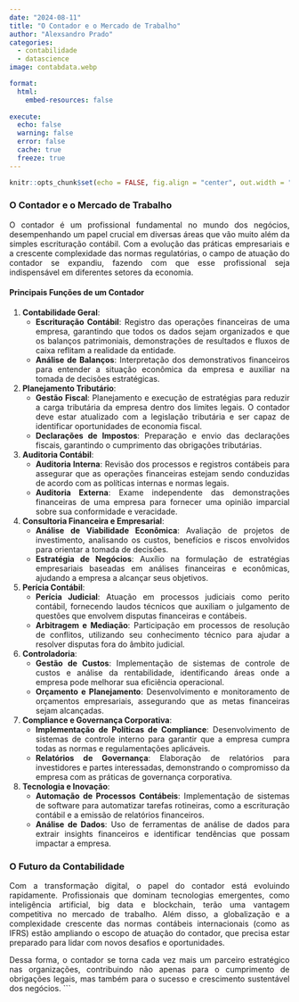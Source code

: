 ```yaml
---
date: "2024-08-11"                                    
title: "O Contador e o Mercado de Trabalho" 
author: "Alexsandro Prado"                            
categories:                                           
  - contabilidade
  - datascience
image: contabdata.webp

format:
  html:
    embed-resources: false
    
execute:
  echo: false
  warning: false
  error: false
  cache: true
  freeze: true
---
```

```r
knitr::opts_chunk$set(echo = FALSE, fig.align = "center", out.width = "100%")
```

```{=html}
<style> body {text-align: justify} </style>
```
```{=html}
<style>
  .left-aligned {
    text-align: left;
  }
</style>
```




### O Contador e o Mercado de Trabalho

O contador é um profissional fundamental no mundo dos negócios, desempenhando um papel crucial em diversas áreas que vão muito além da simples escrituração contábil. Com a evolução das práticas empresariais e a crescente complexidade das normas regulatórias, o campo de atuação do contador se expandiu, fazendo com que esse profissional seja indispensável em diferentes setores da economia.

#### Principais Funções de um Contador

1. **Contabilidade Geral**:
   - **Escrituração Contábil**: Registro das operações financeiras de uma empresa, garantindo que todos os dados sejam organizados e que os balanços patrimoniais, demonstrações de resultados e fluxos de caixa reflitam a realidade da entidade.
   - **Análise de Balanços**: Interpretação dos demonstrativos financeiros para entender a situação econômica da empresa e auxiliar na tomada de decisões estratégicas.

2. **Planejamento Tributário**:
   - **Gestão Fiscal**: Planejamento e execução de estratégias para reduzir a carga tributária da empresa dentro dos limites legais. O contador deve estar atualizado com a legislação tributária e ser capaz de identificar oportunidades de economia fiscal.
   - **Declarações de Impostos**: Preparação e envio das declarações fiscais, garantindo o cumprimento das obrigações tributárias.

3. **Auditoria Contábil**:
   - **Auditoria Interna**: Revisão dos processos e registros contábeis para assegurar que as operações financeiras estejam sendo conduzidas de acordo com as políticas internas e normas legais.
   - **Auditoria Externa**: Exame independente das demonstrações financeiras de uma empresa para fornecer uma opinião imparcial sobre sua conformidade e veracidade.

4. **Consultoria Financeira e Empresarial**:
   - **Análise de Viabilidade Econômica**: Avaliação de projetos de investimento, analisando os custos, benefícios e riscos envolvidos para orientar a tomada de decisões.
   - **Estratégia de Negócios**: Auxílio na formulação de estratégias empresariais baseadas em análises financeiras e econômicas, ajudando a empresa a alcançar seus objetivos.

5. **Perícia Contábil**:
   - **Perícia Judicial**: Atuação em processos judiciais como perito contábil, fornecendo laudos técnicos que auxiliam o julgamento de questões que envolvem disputas financeiras e contábeis.
   - **Arbitragem e Mediação**: Participação em processos de resolução de conflitos, utilizando seu conhecimento técnico para ajudar a resolver disputas fora do âmbito judicial.

6. **Controladoria**:
   - **Gestão de Custos**: Implementação de sistemas de controle de custos e análise da rentabilidade, identificando áreas onde a empresa pode melhorar sua eficiência operacional.
   - **Orçamento e Planejamento**: Desenvolvimento e monitoramento de orçamentos empresariais, assegurando que as metas financeiras sejam alcançadas.

7. **Compliance e Governança Corporativa**:
   - **Implementação de Políticas de Compliance**: Desenvolvimento de sistemas de controle interno para garantir que a empresa cumpra todas as normas e regulamentações aplicáveis.
   - **Relatórios de Governança**: Elaboração de relatórios para investidores e partes interessadas, demonstrando o compromisso da empresa com as práticas de governança corporativa.

8. **Tecnologia e Inovação**:
   - **Automação de Processos Contábeis**: Implementação de sistemas de software para automatizar tarefas rotineiras, como a escrituração contábil e a emissão de relatórios financeiros.
   - **Análise de Dados**: Uso de ferramentas de análise de dados para extrair insights financeiros e identificar tendências que possam impactar a empresa.

### O Futuro da Contabilidade

Com a transformação digital, o papel do contador está evoluindo rapidamente. Profissionais que dominam tecnologias emergentes, como inteligência artificial, big data e blockchain, terão uma vantagem competitiva no mercado de trabalho. Além disso, a globalização e a complexidade crescente das normas contábeis internacionais (como as IFRS) estão ampliando o escopo de atuação do contador, que precisa estar preparado para lidar com novos desafios e oportunidades.

Dessa forma, o contador se torna cada vez mais um parceiro estratégico nas organizações, contribuindo não apenas para o cumprimento de obrigações legais, mas também para o sucesso e crescimento sustentável dos negócios.
```
